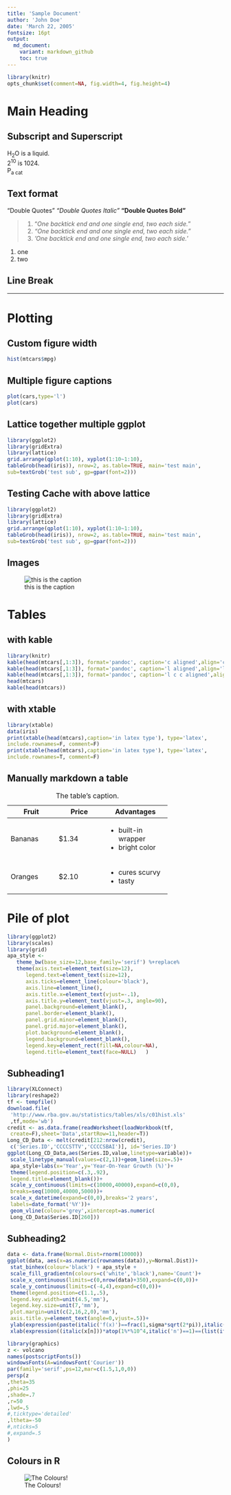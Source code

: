 ```yaml
---
title: 'Sample Document'
author: 'John Doe'
date: 'March 22, 2005'
fontsize: 16pt
output:
  md_document:
    variant: markdown_github
    toc: true
---
```

```r
library(knitr)
opts_chunk$set(comment=NA, fig.width=4, fig.height=4)
```
# Main Heading

## Subscript and Superscript
H~2~O is a liquid.  
2^10^ is 1024.  
P~a\ cat~  

## Text format
"Double Quotes"
*"Double Quotes Italic"*
**"Double Quotes Bold"**

> #. "*One backtick end and one single end, two each side.*"
> #. *"One backtick end and one single end, two each side."*
> #. *'One backtick end and one single end, two each side.*'

#. one
#. two

## Line Break

---


# Plotting

## Custom figure width
```r
hist(mtcars$mpg)
```

## Multiple figure captions
```r
plot(cars,type='l')
plot(cars)
```

## Lattice together multiple ggplot
```r
library(ggplot2)
library(gridExtra)
library(lattice)
grid.arrange(qplot(1:10), xyplot(1:10~1:10),
tableGrob(head(iris)), nrow=2, as.table=TRUE, main='test main',
sub=textGrob('test sub', gp=gpar(font=2)))
```  

## Testing Cache with above lattice
```r
library(ggplot2)
library(gridExtra)
library(lattice)
grid.arrange(qplot(1:10), xyplot(1:10~1:10),
tableGrob(head(iris)), nrow=2, as.table=TRUE, main='test main',
sub=textGrob('test sub', gp=gpar(font=2)))
```  

## Images  
  
![this is the caption](http://i.imgur.com/RVNmr.jpg) 
  

# Tables

## with kable
```r
library(knitr)
kable(head(mtcars[,1:3]), format='pandoc', caption='c aligned',align='c')
kable(head(mtcars[,1:3]), format='pandoc', caption='l aligned',align='l')
kable(head(mtcars[,1:3]), format='pandoc', caption='l c c aligned',align=c('l','c','c'))
head(mtcars)
kable(head(mtcars))
```  

## with xtable
```r
library(xtable)
data(iris)
print(xtable(head(mtcars),caption='in latex type'), type='latex',
include.rownames=F, comment=F)
print(xtable(head(mtcars),caption='in latex type'), type='latex',
include.rownames=T, comment=F)
```

## Manually markdown a table  

: The table's caption.
  
+---------------+---------------+--------------------+
| Fruit         | Price         | Advantages         |
+===============+===============+====================+
| Bananas       | $1.34         | - built-in wrapper |
|               |               | - bright color     |
+---------------+---------------+--------------------+
| Oranges       | $2.10         | - cures scurvy     |
|               |               | - tasty            |
+---------------+---------------+--------------------+
  

# Pile of plot
```r
library(ggplot2)
library(scales)
library(grid)
apa_style <-
   theme_bw(base_size=12,base_family='serif') %+replace%
   theme(axis.text=element_text(size=12),
      legend.text=element_text(size=12),
      axis.ticks=element_line(colour='black'),
      axis.line=element_line(),
      axis.title.x=element_text(vjust=-.1),
      axis.title.y=element_text(vjust=.3, angle=90),
      panel.background=element_blank(),
      panel.border=element_blank(),
      panel.grid.minor=element_blank(),
      panel.grid.major=element_blank(),
      plot.background=element_blank(),
      legend.background=element_blank(),
      legend.key=element_rect(fill=NA,colour=NA),
      legend.title=element_text(face=NULL)   )
```


## Subheading1
```r
library(XLConnect)
library(reshape2)
tf <- tempfile()
download.file(
 'http://www.rba.gov.au/statistics/tables/xls/c01hist.xls'
 ,tf,mode='wb')
credit <- as.data.frame(readWorksheet(loadWorkbook(tf,
 create=F),sheet='Data',startRow=11,header=T))
Long_CD_Data <- melt(credit[212:nrow(credit),
 c('Series.ID','CCCCSTTV','CCCCSBAI')], id='Series.ID')
ggplot(Long_CD_Data,aes(Series.ID,value,linetype=variable))+
 scale_linetype_manual(values=c(2,1))+geom_line(size=.5)+
 apa_style+labs(x='Year',y='Year-On-Year Growth (%)')+
 theme(legend.position=c(.3,.92),
 legend.title=element_blank())+
 scale_y_continuous(limits=c(10000,40000),expand=c(0,0),
 breaks=seq(10000,40000,5000))+
 scale_x_datetime(expand=c(0,0),breaks='2 years',
 labels=date_format('%Y'))+
 geom_vline(colour='grey',xintercept=as.numeric(
 Long_CD_Data$Series.ID[260]))
```

## Subheading2
```r
data <- data.frame(Normal.Dist=rnorm(10000))
ggplot(data, aes(x=as.numeric(rownames(data)),y=Normal.Dist))+ 
 stat_binhex(colour='black') + apa_style +
 scale_fill_gradientn(colours=c('white','black'),name='Count')+
 scale_x_continuous(limits=c(0,nrow(data)+350),expand=c(0,0))+
 scale_y_continuous(limits=c(-4,4),expand=c(0,0))+
 theme(legend.position=c(1.1,.5),
 legend.key.width=unit(4.5,'mm'),
 legend.key.size=unit(7,'mm'),
 plot.margin=unit(c(2,16,2,0),'mm'),
 axis.title.y=element_text(angle=0,vjust=.5))+
 ylab(expression(paste(italic('f(x)')==frac(1,sigma*sqrt(2*pi)),italic(' e')^{frac(-(x-mu)^2, 2*sigma^2)})))+
 xlab(expression((italic(x[n]))*atop(1%*%10^4,italic('n')==1)==(list(italic(x)[1], ..., italic(x[n])))))
```

```r
library(graphics)
z <- volcano
names(postscriptFonts())
windowsFonts(A=windowsFont('Courier'))
par(family='serif',ps=12,mar=c(1.5,1,0,0))
persp(z
,theta=35
,phi=25
,shade=.7
,r=50
,lwd=.5
#,ticktype='detailed'
,ltheta=-50
#,nticks=5
#,expand=.5
)
```

## Colours in R
  
![The Colours!](http://research.stowers-institute.org/efg/R/Color/Chart/ColorsChart1.jpg)




